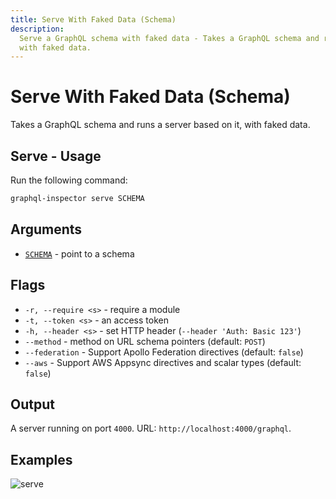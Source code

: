 ```yaml
---
title: Serve With Faked Data (Schema)
description:
  Serve a GraphQL schema with faked data - Takes a GraphQL schema and runs a server based on it,
  with faked data.
---
```


# Serve With Faked Data (Schema)

Takes a GraphQL schema and runs a server based on it, with faked data.

## Serve - Usage

Run the following command:

```sh
graphql-inspector serve SCHEMA
```

## Arguments

- [`SCHEMA`](../api/schema) - point to a schema

## Flags

- `-r, --require <s>` - require a module
- `-t, --token <s>` - an access token
- `-h, --header <s>` - set HTTP header (`--header 'Auth: Basic 123'`)
- `--method` - method on URL schema pointers (default: `POST`)
- `--federation` - Support Apollo Federation directives (default: `false`)
- `--aws` - Support AWS Appsync directives and scalar types (default: `false`)

## Output

A server running on port `4000`. URL: `http://localhost:4000/graphql`.

## Examples

![serve](/assets/img/serve-localhost.png)
